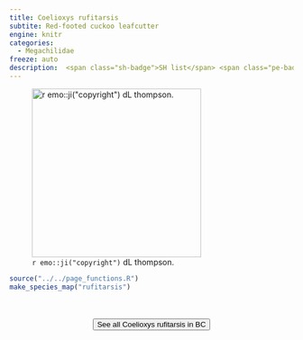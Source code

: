 ```yaml
---
title: Coelioxys rufitarsis
subtite: Red-footed cuckoo leafcutter
engine: knitr
categories:
  - Megachilidae
freeze: auto
description:  <span class="sh-badge">SH list</span> <span class="pe-badge">PM Evidence</span> <span class="gali-badge">Galiano</span>
---
```

![`r emo::ji("copyright")` dL thompson.](https://inaturalist-open-data.s3.amazonaws.com/photos/318917328/large.jpg){height=300}





```r
source("../../page_functions.R")
make_species_map("rufitarsis")
```
<br><br>
<center>


<a href="https://inaturalist.ca/observations?place_id=7085&subview=map&taxon_id=626642"><button type="button" class="btn btn-secondary">See all Coelioxys rufitarsis in BC <i class="fa-solid fa-arrow-up-right-from-square"></i> </button></a>
</center>
